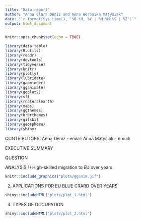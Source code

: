```yaml
---
title: "Data report"
author: "Anna Clara Deniz and Anna Weronika Matysiak"
date: "`r format(Sys.time(), '%B %d, %Y | %H:%M:%S | %Z')`"
output: html_document
---
```


```r
knitr::opts_chunk$set(echo = TRUE)
```

```r
library(data.table)
library(R.utils)
library(readr)
library(devtools)
library(tidyverse)
library(knitr)
library(plotly)
library(lubridate)
library(gapminder)
library(gganimate)
library(ggplot2)
library(sf)
library(rnaturalearth)
library(maps)
library(ggthemes)
library(hrbrthemes)
library(gifski)
library(geosphere)
library(shiny)
```
CONTRIBUTORS:
Anna Deniz - emial:
Anna Matysiak - emial:

EXECUTIVE SUMMARY

QUESTION

ANALYSIS
1) High-skilled migration to EU over years

```r
knitr::include_graphics("plots/gganim.gif")
```

2) APPLICATIONS FOR EU BLUE CRARD OVER YEARS
```r
shiny::includeHTML("plots/plot_1.html") 
```

3) TYPES OF OCCUPATION

```r
shiny::includeHTML("plots/plot_2.html") 
```



